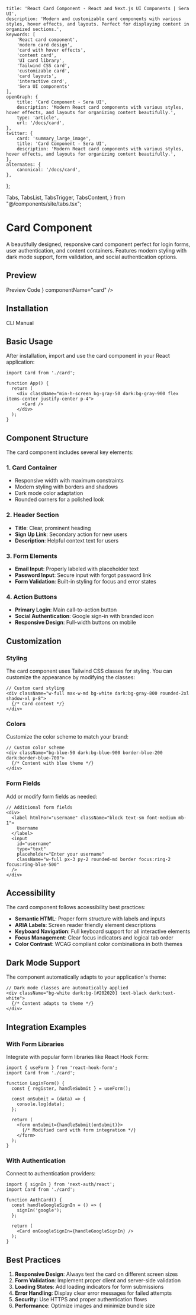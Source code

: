     title: 'React Card Component - React and Next.js UI Components | Sera UI',
    description: 'Modern and customizable card components with various styles, hover effects, and layouts. Perfect for displaying content in organized sections.',
    keywords: [
        'React card component',
        'modern card design',
        'card with hover effects',
        'content card',
        'UI card library',
        'Tailwind CSS card',
        'customizable card',
        'card layouts',
        'interactive card',
        'Sera UI components'
    ],
    openGraph: {
        title: 'Card Component - Sera UI',
        description: 'Modern React card components with various styles, hover effects, and layouts for organizing content beautifully.',
        type: 'article',
        url: '/docs/card',
    },
    twitter: {
        card: 'summary_large_image',
        title: 'Card Component - Sera UI',
        description: 'Modern React card components with various styles, hover effects, and layouts for organizing content beautifully.',
    },
    alternates: {
        canonical: '/docs/card',
    },
};

  Tabs,
  TabsList,
  TabsTrigger,
  TabsContent,
} from "@/components/site/tabs.tsx";




# Card Component <AI dir="left"/>

A beautifully designed, responsive card component perfect for login forms, user authentication, and content containers. Features modern styling with dark mode support, form validation, and social authentication options.

## Preview

<Tabs defaultValue="preview" className="">
  <TabsList>
    <TabsTrigger value="preview">Preview</TabsTrigger>
    <TabsTrigger value="code">Code</TabsTrigger>
  </TabsList>
  <TabsContent value="preview">
    <ComponentRenderer component={<CardView />} componentName="card" />
  </TabsContent>
  <TabsContent value="code">
    <CodeBlock filePath="src/app/docs/card/card-view.tsx" />
  </TabsContent>
</Tabs>

## Installation

<Tabs defaultValue="cli" className="">
  <TabsList>
    <TabsTrigger value="cli">CLI</TabsTrigger>
    <TabsTrigger value="manual">Manual</TabsTrigger>
  </TabsList>
  <TabsContent value="cli">
    <Cli command={`add card.json`} />
  </TabsContent>

  <TabsContent value="manual">
    <CodeBlock filePath="src/app/docs/card/card.tsx" />
  </TabsContent>
</Tabs>



## Basic Usage

After installation, import and use the card component in your React application:

```tsx
import Card from './card';

function App() {
  return (
    <div className="min-h-screen bg-gray-50 dark:bg-gray-900 flex items-center justify-center p-4">
      <Card />
    </div>
  );
}
```

## Component Structure

The card component includes several key elements:

### 1. Card Container
- Responsive width with maximum constraints
- Modern styling with borders and shadows
- Dark mode color adaptation
- Rounded corners for a polished look

### 2. Header Section
- **Title**: Clear, prominent heading
- **Sign Up Link**: Secondary action for new users
- **Description**: Helpful context text for users

### 3. Form Elements
- **Email Input**: Properly labeled with placeholder text
- **Password Input**: Secure input with forgot password link
- **Form Validation**: Built-in styling for focus and error states

### 4. Action Buttons
- **Primary Login**: Main call-to-action button
- **Social Authentication**: Google sign-in with branded icon
- **Responsive Design**: Full-width buttons on mobile

## Customization

### Styling

The card component uses Tailwind CSS classes for styling. You can customize the appearance by modifying the classes:

```tsx
// Custom card styling
<div className="w-full max-w-md bg-white dark:bg-gray-800 rounded-2xl shadow-xl p-8">
  {/* Card content */}
</div>
```

### Colors

Customize the color scheme to match your brand:

```tsx
// Custom color scheme
<div className="bg-blue-50 dark:bg-blue-900 border-blue-200 dark:border-blue-700">
  {/* Content with blue theme */}
</div>
```

### Form Fields

Add or modify form fields as needed:

```tsx
// Additional form fields
<div>
  <label htmlFor="username" className="block text-sm font-medium mb-1">
    Username
  </label>
  <input
    id="username"
    type="text"
    placeholder="Enter your username"
    className="w-full px-3 py-2 rounded-md border focus:ring-2 focus:ring-blue-500"
  />
</div>
```

## Accessibility

The card component follows accessibility best practices:

- **Semantic HTML**: Proper form structure with labels and inputs
- **ARIA Labels**: Screen reader friendly element descriptions
- **Keyboard Navigation**: Full keyboard support for all interactive elements
- **Focus Management**: Clear focus indicators and logical tab order
- **Color Contrast**: WCAG compliant color combinations in both themes

## Dark Mode Support

The component automatically adapts to your application's theme:

```tsx
// Dark mode classes are automatically applied
<div className="bg-white dark:bg-[#202020] text-black dark:text-white">
  {/* Content adapts to theme */}
</div>
```

## Integration Examples

### With Form Libraries

Integrate with popular form libraries like React Hook Form:

```tsx
import { useForm } from 'react-hook-form';
import Card from './card';

function LoginForm() {
  const { register, handleSubmit } = useForm();

  const onSubmit = (data) => {
    console.log(data);
  };

  return (
    <form onSubmit={handleSubmit(onSubmit)}>
      {/* Modified card with form integration */}
    </form>
  );
}
```

### With Authentication

Connect to authentication providers:

```tsx
import { signIn } from 'next-auth/react';
import Card from './card';

function AuthCard() {
  const handleGoogleSignIn = () => {
    signIn('google');
  };

  return (
    <Card onGoogleSignIn={handleGoogleSignIn} />
  );
}
```

## Best Practices

1. **Responsive Design**: Always test the card on different screen sizes
2. **Form Validation**: Implement proper client and server-side validation
3. **Loading States**: Add loading indicators for form submissions
4. **Error Handling**: Display clear error messages for failed attempts
5. **Security**: Use HTTPS and proper authentication flows
6. **Performance**: Optimize images and minimize bundle size
